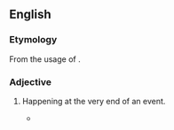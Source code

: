 {{also|last gasp}}
==English==

===Etymology===
From the {{glossary|figurative}} {{glossary|attributive}} usage of {{m|en|last gasp}}.

===Adjective===
{{en-adj|-}}

# {{lb|en|colloquial}} Happening at the very end of an event.
#* {{quote-web|en|date=May 13, 2012|author=Alistair Magowan|title=Sunderland 0-1 Man Utd|work={{w|BBC Sport}}|url=http://www.bbc.co.uk/sport/0/football/17973162|page=|passage=Then, as the Sunderland fans' cheers bellowed around the stadium, United's title bid was over when it became apparent City had pinched a '''last-gasp''' winner to seal their first title in 44 years.}}